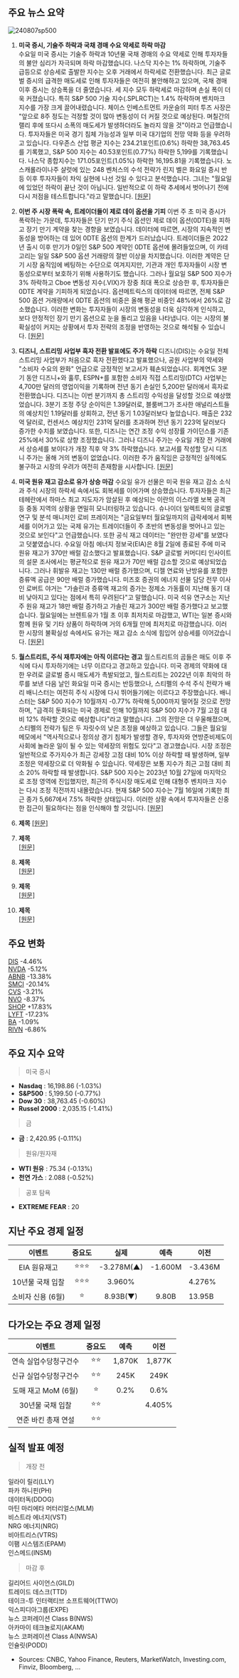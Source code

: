 ## 주요 뉴스 요약

![240807sp500](https://github.com/user-attachments/assets/5be2eb79-c9ac-4de9-aa06-c41e234b29cc)

1. **미국 증시, 기술주 하락과 국채 경매 수요 약세로 하락 마감**  
   수요일 미국 증시는 기술주 하락과 10년물 국채 경매의 수요 약세로 인해 투자자들의 불안 심리가 자극되며 하락 마감했습니다. 나스닥 지수는 1% 하락하며, 기술주 급등으로 상승세로 출발한 지수는 오후 거래에서 하락세로 전환했습니다.
   최근 글로벌 증시의 급격한 매도세로 인해 투자자들은 여전히 불안해하고 있으며, 국채 경매 이후 증시는 상승폭을 더 줄였습니다. 세 지수 모두 하락세로 마감하며 손실 폭이 더욱 커졌습니다. 특히 S&P 500 기술 지수(.SPLRCT)는 1.4% 하락하며 벤치마크 지수를 가장 크게 끌어내렸습니다.
   체이스 인베스트먼트 카운슬의 피터 투즈 사장은 "앞으로 8주 정도는 걱정할 것이 많아 변동성이 더 커질 것으로 예상된다. 며칠간의 랠리 후에 또다시 소폭의 매도세가 발생하더라도 놀라지 않을 것"이라고 언급했습니다. 투자자들은 미국 경기 침체 가능성과 일부 미국 대기업의 전망 약화 등을 우려하고 있습니다.
   다우존스 산업 평균 지수는 234.21포인트(0.6%) 하락한 38,763.45를 기록했고, S&P 500 지수는 40.53포인트(0.77%) 하락한 5,199를 기록했습니다. 나스닥 종합지수는 171.05포인트(1.05%) 하락한 16,195.81을 기록했습니다.
   노스캐롤라이나주 샬럿에 있는 248 벤처스의 수석 전략가 린지 벨은 화요일 증시 반등 이후 투자자들이 차익 실현에 나선 것일 수 있다고 분석했습니다. 그녀는 "월요일에 있었던 하락이 끝난 것이 아닙니다. 일반적으로 이 하락 추세에서 벗어나기 전에 다시 저점을 테스트합니다."라고 말했습니다. [[원문]](https://www.reuters.com/markets/us/futures-rally-big-tech-extends-recovery-2024-08-07/)

2. **이번 주 시장 폭락 속, 트레이더들이 제로 데이 옵션을 기피**
   이번 주 초 미국 증시가 폭락하는 가운데, 투자자들은 단기 만기 주식 옵션인 제로 데이 옵션(0DTE)을 피하고 장기 만기 계약을 찾는 경향을 보였습니다. 데이터에 따르면, 시장의 지속적인 변동성을 방어하는 데 있어 0DTE 옵션의 한계가 드러났습니다.
   트레이더들은 2022년 출시 이후 만기가 0일인 S&P 500 계약인 0DTE 옵션에 몰려들었으며, 이 카테고리는 일일 S&P 500 옵션 거래량의 절반 이상을 차지했습니다. 이러한 계약은 단기 시장 움직임에 베팅하는 수단으로 여겨지지만, 기관과 개인 투자자들이 시장 변동성으로부터 보호하기 위해 사용하기도 했습니다.
   그러나 월요일 S&P 500 지수가 3% 하락하고 Cboe 변동성 지수(.VIX)가 장중 최대 폭으로 상승한 후, 투자자들은 0DTE 계약을 기피하게 되었습니다. 옵션메트릭스의 데이터에 따르면, 전체 S&P 500 옵션 거래량에서 0DTE 옵션의 비중은 올해 평균 비중인 48%에서 26%로 감소했습니다.
   이러한 변화는 투자자들이 시장의 변동성을 더욱 심각하게 인식하고, 보다 안정적인 장기 만기 옵션으로 눈을 돌리고 있음을 나타냅니다. 이는 시장의 불확실성이 커지는 상황에서 투자 전략의 조정을 반영하는 것으로 해석될 수 있습니다. [[원문]](https://www.reuters.com/markets/us/traders-spurn-zero-day-options-this-weeks-market-tumble-2024-08-07/)

3. **디즈니, 스트리밍 사업부 흑자 전환 발표에도 주가 하락**
   디즈니(DIS)는 수요일 전체 스트리밍 사업부가 처음으로 흑자 전환했다고 발표했으나, 공원 사업부의 약세와 "소비자 수요의 완화" 언급으로 긍정적인 보고서가 훼손되었습니다.
   회계연도 3분기 동안 디즈니+와 훌루, ESPN+를 포함한 소비자 직접 스트리밍(DTC) 사업부는 4,700만 달러의 영업이익을 기록하며 전년 동기 손실인 5,200만 달러에서 흑자로 전환했습니다. 디즈니는 이번 분기까지 총 스트리밍 수익성을 달성할 것으로 예상했었습니다.
   3분기 조정 주당 순이익은 1.39달러로, 블룸버그가 조사한 애널리스트들의 예상치인 1.19달러를 상회하고, 전년 동기 1.03달러보다 높았습니다. 매출은 232억 달러로, 컨센서스 예상치인 231억 달러를 초과하며 전년 동기 223억 달러보다 증가한 수치를 보였습니다. 또한, 디즈니는 연간 조정 수익 성장률 가이던스를 기존 25%에서 30%로 상향 조정했습니다.
   그러나 디즈니 주가는 수요일 개장 전 거래에서 상승세를 보이다가 개장 직후 약 3% 하락했습니다. 보고서를 작성할 당시 디즈니 주가는 올해 거의 변동이 없었습니다. 이러한 주가 움직임은 긍정적인 실적에도 불구하고 시장의 우려가 여전히 존재함을 시사합니다. [[원문]](https://finance.yahoo.com/news/disney-earnings-streaming-unit-turns-first-profit-while-parks-business-lags-183949751.html)

4. **미국 원유 재고 감소로 유가 상승 마감**
   수요일 유가 선물은 미국 원유 재고 감소 소식과 주식 시장의 하락세 속에서도 회복세를 이어가며 상승했습니다. 투자자들은 최근 테헤란에서 하마스 최고 지도자가 암살된 후 예상되는 이란의 이스라엘 보복 공격 등 중동 지역의 상황을 면밀히 모니터링하고 있습니다.
   슈나이더 일렉트릭의 글로벌 연구 및 분석 매니저인 로비 프레이저는 "금요일부터 월요일까지의 급락세에서 회복세를 이어가고 있는 국제 유가는 트레이더들이 주 초반의 변동성을 벗어나고 있는 것으로 보인다"고 언급했습니다. 또한 공식 재고 데이터는 "완만한 강세"를 보였다고 덧붙였습니다.
   수요일 아침 에너지 정보국(EIA)은 8월 2일에 종료된 주에 미국 원유 재고가 370만 배럴 감소했다고 발표했습니다. S&P 글로벌 커머디티 인사이트의 설문 조사에서는 평균적으로 원유 재고가 70만 배럴 감소할 것으로 예상되었습니다. 그러나 휘발유 재고는 130만 배럴 증가했으며, 디젤 연료와 난방유를 포함한 증류액 공급은 90만 배럴 증가했습니다.
   미즈호 증권의 에너지 선물 담당 전무 이사인 로버트 야거는 "가솔린과 증류액 재고의 증가는 정제소 가동률이 지난해 동기 대비 낮아지고 있다는 점에서 특히 우려된다"고 말했습니다. 미국 석유 연구소는 지난주 원유 재고가 18만 배럴 증가하고 가솔린 재고가 300만 배럴 증가했다고 보고했습니다.
   월요일에는 브렌트유가 1월 초 이후 최저치로 마감했고, WTI는 일본 증시와 함께 원유 및 기타 상품이 하락하며 거의 6개월 만에 최저치로 마감했습니다. 이러한 시장의 불확실성 속에서도 유가는 재고 감소 소식에 힘입어 상승세를 이어갔습니다. [[원문]](https://www.marketwatch.com/story/oil-prices-lifted-as-stocks-extend-bounce-and-traders-eye-middle-east-tensions-fc9b90d2?mod=us-markets)

5. **월스트리트, 주식 재투자에는 아직 이르다는 경고**
   월스트리트의 곰들은 매도 이후 주식에 다시 투자하기에는 너무 이르다고 경고하고 있습니다. 미국 경제의 약화에 대한 우려로 글로벌 증시 매도세가 촉발되었고, 월스트리트는 2022년 이후 최악의 하루를 보낸 다음 날인 화요일 미국 증시는 반등했으나, 스티펠의 수석 주식 전략가 배리 배니스터는 여전히 주식 시장에 다시 뛰어들기에는 이르다고 주장했습니다.
   배니스터는 S&P 500 지수가 10월까지 -0.77% 하락해 5,000까지 떨어질 것으로 전망하며, "급격히 둔화되는 미국 경제로 인해 10월까지 S&P 500 지수가 7월 고점 대비 12% 하락할 것으로 예상합니다"라고 말했습니다. 그의 전망은 더 우울해졌으며, 스티펠의 전략가 팀은 두 자릿수의 낮은 조정을 예상하고 있습니다.
   그들은 월요일 메모에서 "역사적으로나 정의상 경기 침체가 발생할 경우, 투자자와 연방준비제도이사회에 놀라운 일이 될 수 있는 약세장의 위험도 있다"고 경고했습니다. 시장 조정은 일반적으로 주가지수가 최근 강세장 고점 대비 10% 이상 하락할 때 발생하며, 일부 조정은 약세장으로 더 악화될 수 있습니다. 약세장은 보통 지수가 최근 고점 대비 최소 20% 하락할 때 발생합니다.
   S&P 500 지수는 2023년 10월 27일에 마지막으로 조정 영역에 진입했지만, 최근의 주식시장 매도세로 인해 대형주 벤치마크 지수는 다시 조정 직전까지 내몰렸습니다. 현재 S&P 500 지수는 7월 16일에 기록한 최근 종가 5,667에서 7.5% 하락한 상태입니다. 이러한 상황 속에서 투자자들은 신중한 접근이 필요하다는 점을 인식해야 할 것입니다. [[원문]](https://www.marketwatch.com/story/this-wall-street-bear-says-its-too-soon-to-jump-back-into-stocks-after-the-selloff-heres-why-dcf0fc71?mod=us-markets)

6. **제목**
   [[원문]]()

7. **제목**  
   [[원문]]()

8. **제목**  
   [[원문]]()

9. **제목**  
   [[원문]]()

10. **제목**  
    [[원문]]()

## 주요 변화

[DIS](https://finance.yahoo.com/quote/DIS/) -4.46%  
[NVDA](https://finance.yahoo.com/quote/NVDA/) -5.12%  
[ABNB](https://finance.yahoo.com/quote/ABNB/) -13.38%  
[SMCI](https://finance.yahoo.com/quote/SMCI/) -20.14%  
[CVS](https://finance.yahoo.com/quote/CVS/) -3.21%  
[NVO](https://finance.yahoo.com/quote/NVO/) -8.37%  
[SHOP](https://finance.yahoo.com/quote/SHOP/) +17.83%  
[LYFT](https://finance.yahoo.com/quote/LYFT/) -17.23%  
[BA](https://finance.yahoo.com/quote/BA/) -1.09%  
[RIVN](https://finance.yahoo.com/quote/RIVN/) -6.86%

## 주요 지수 요약

> 미국 증시

- **Nasdaq** : 16,198.86 (-1.03%)
- **S&P500** : 5,199.50 (-0.77%)
- **Dow 30** : 38,763.45 (-0.60%)
- **Russel 2000** : 2,035.15 (-1.41%)

> 금

- **금** : 2,420.95 (-0.11%)

> 원유/원자재

- **WTI 원유** : 75.34 (-0.13%)
- **천연 가스** : 2.088 (-0.52%)

> 공포 탐욕

- **EXTREME FEAR** : 20

## 지난 주요 경제 일정

|      이벤트       | 중요도 |    실제    |  예측   | 이전    |
| :---------------: | :----: | :--------: | :-----: | ------- |
|   EIA 원유재고    | ⭐⭐⭐ | -3.278M(▲) | -1.600M | -3.436M |
| 10년물 국채 입찰  | ⭐⭐⭐ |   3.960%   |         | 4.276%  |
| 소비자 신용 (6월) |   ⭐   |  8.93B(▼)  |  9.80B  | 13.95B  |

## 다가오는 주요 경제 일정

|        이벤트         | 중요도 |  예측  |  이전  |
| :-------------------: | :----: | :----: | :----: |
| 연속 실업수당청구건수 |  ⭐⭐  | 1,870K | 1,877K |
| 신규 실업수당청구건수 |  ⭐⭐  |  245K  |  249K  |
|  도매 재고 MoM (6월)  |   ⭐   |  0.2%  |  0.6%  |
|   30년물 국채 입찰    |  ⭐⭐  |        | 4.405% |
|  연준 바킨 총재 연설  |  ⭐⭐  |        |        |

## 실적 발표 예정

> 개장 전

일라이 릴리(LLY)  
파카 하니핀(PH)  
데이터독(DDOG)  
마틴 마리에타 머터리얼스(MLM)  
비스트라 에너지(VST)  
NRG 에너지(NRG)  
비아트리스(VTRS)  
이팸 시스템즈(EPAM)  
인스메드(INSM)

> 마감 후

길리어드 사이언스(GILD)  
트레이드 데스크(TTD)  
테이크-투 인터랙티브 소프트웨어(TTWO)  
익스피디아그룹(EXPE)  
뉴스 코퍼레이션 Class B(NWS)  
아카마이 테크놀로지(AKAM)  
뉴스 코퍼레이션 Class A(NWSA)  
인슐릿(PODD)

- Sources: CNBC, Yahoo Finance, Reuters, MarketWatch, Investing.com, Finviz, Bloomberg, ...
